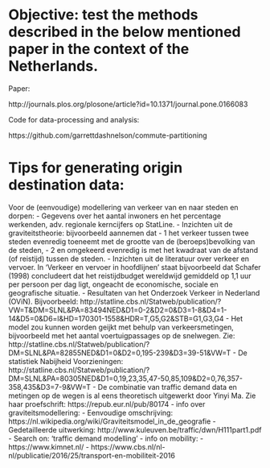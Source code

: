 # Objective: test the methods described in the below mentioned paper in the context of the Netherlands.

Paper:

http://journals.plos.org/plosone/article?id=10.1371/journal.pone.0166083

Code for data-processing and analysis:

https://github.com/garrettdashnelson/commute-partitioning

# Tips for generating origin destination data:

Voor de (eenvoudige) modellering van verkeer van en naar steden en dorpen:
- Gegevens over het aantal inwoners en het percentage werkenden, adv. regionale kerncijfers op StatLine.
- Inzichten uit de graviteitstheorie: bijvoorbeeld aannemen dat 
- 1 het verkeer tussen twee steden evenredig toeneemt met de grootte van de (beroeps)bevolking van de steden, 
- 2 en omgekeerd evenredig is met het kwadraat van de afstand (of reistijd) tussen de steden.
- Inzichten uit de literatuur over verkeer en vervoer. In ‘Verkeer en vervoer in hoofdlijnen’ staat bijvoorbeeld dat Schafer (1998) concludeert dat het reistijdbudget wereldwijd gemiddeld op 1,1 uur per persoon per dag ligt, ongeacht de economische, sociale en geografische situatie.
- Resultaten van het Onderzoek Verkeer in Nederland (OViN). 
Bijvoorbeeld: http://statline.cbs.nl/Statweb/publication/?VW=T&DM=SLNL&PA=83494NED&D1=0-2&D2=0&D3=1-8&D4=1-14&D5=0&D6=l&HD=170301-1558&HDR=T,G5,G2&STB=G1,G3,G4
- Het model zou kunnen worden geijkt met behulp van verkeersmetingen, bijvoorbeeld met het aantal voertuigpassages op de snelwegen. 
Zie: http://statline.cbs.nl/Statweb/publication/?DM=SLNL&PA=82855NED&D1=0&D2=0,195-239&D3=39-51&VW=T
- De statistiek Nabijheid Voorzieningen: http://statline.cbs.nl/Statweb/publication/?DM=SLNL&PA=80305NED&D1=0,19,23,35,47-50,85,109&D2=0,76,357-358,435&D3=7-9&VW=T
- De combinatie van traffic demand data en metingen op de wegen is al eens theoretisch uitgewerkt door Yinyi Ma. Zie haar proefschrift: https://repub.eur.nl/pub/80174
- info over graviteitsmodellering:
- Eenvoudige omschrijving: https://nl.wikipedia.org/wiki/Graviteitsmodel_in_de_geografie
- Gedetailleerde uitwerking: http://www.kuleuven.be/traffic/dwn/H111part1.pdf
- Search on: ‘traffic demand modelling’
- info on mobility:
- https://www.kimnet.nl/
- https://www.cbs.nl/nl-nl/publicatie/2016/25/transport-en-mobiliteit-2016



